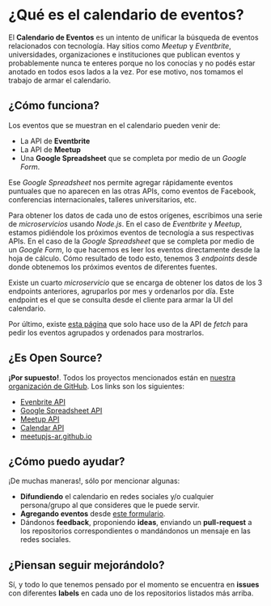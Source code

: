 
# ¿Qué es el calendario de eventos?

El **Calendario de Eventos** es un intento de unificar la búsqueda de eventos relacionados con tecnología. Hay sitios como _Meetup_ y _Eventbrite_, universidades, organizaciones e instituciones que publican eventos y probablemente nunca te enteres porque no los conocías y no podés estar anotado en todos esos lados a la vez. Por ese motivo, nos tomamos el trabajo de armar el calendario.

## ¿Cómo funciona?

Los eventos que se muestran en el calendario pueden venir de:

- La API de **Eventbrite**
- La API de **Meetup**
- Una **Google Spreadsheet** que se completa por medio de un _Google Form_.

Ese _Google Spreadsheet_ nos permite agregar rápidamente eventos puntuales que no aparecen en las otras APIs, como eventos de Facebook, conferencias internacionales, talleres universitarios, etc.

Para obtener los datos de cada uno de estos orígenes, escribimos una serie de _microservicios_ usando _Node.js_. En el caso de _Eventbrite_ y _Meetup_, estamos pidiéndole los próximos eventos de tecnología a sus respectivas APIs. En el caso de la _Google Spreadsheet_ que se completa por medio de un _Google Form_, lo que hacemos es leer los eventos directamente desde la hoja de cálculo. Cómo resultado de todo esto, tenemos 3 _endpoints_ desde donde obtenemos los próximos eventos de diferentes fuentes.

Existe un cuarto _microservicio_ que se encarga de obtener los datos de los 3 endpoints anteriores, agruparlos por mes y ordenarlos por día. Este endpoint es el que se consulta desde el cliente para armar la UI del calendario.

Por último, existe [esta página](https://meetupjs.com.ar/calendario) que solo hace uso de la API de _fetch_ para pedir los eventos agrupados y ordenados para mostrarlos.

## ¿Es Open Source?

**¡Por supuesto!**. Todos los proyectos mencionados están en [nuestra organización de GitHub](https://github.com/meetupjs-ar). Los links son los siguientes:

- [Evenbrite API](https://github.com/meetupjs-ar/eventbrite-api)
- [Google Spreadsheet API](https://github.com/meetupjs-ar/google-spreadsheet-api)
- [Meetup API](https://github.com/meetupjs-ar/meetup-api)
- [Calendar API](https://github.com/meetupjs-ar/calendar-api)
- [meetupjs-ar.github.io](https://github.com/meetupjs-ar/meetupjs-ar.github.io)

## ¿Cómo puedo ayudar?

¡De muchas maneras!, sólo por mencionar algunas:

- **Difundiendo** el calendario en redes sociales y/o cualquier persona/grupo al que consideres que le puede servir.
- **Agregando eventos** desde [este formulario](https://goo.gl/forms/Ss5X2SHWSq0Hj1Km1).
- Dándonos **feedback**, proponiendo **ideas**, enviando un **pull-request** a los repositorios correspondientes o mandándonos un mensaje en las redes sociales.

## ¿Piensan seguir mejorándolo?

Sí, y todo lo que tenemos pensado por el momento se encuentra en **issues** con diferentes **labels** en cada uno de los repositorios listados más arriba.
